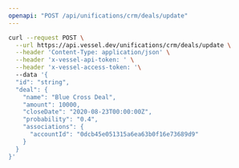 ```yaml
---
openapi: "POST /api/unifications/crm/deals/update"
---
```


<RequestExample>

```bash Request
curl --request POST \
  --url https://api.vessel.dev/unifications/crm/deals/update \
  --header 'Content-Type: application/json' \
  --header 'x-vessel-api-token: ' \
  --header 'x-vessel-access-token: '\ 
  --data '{
  "id": "string",
  "deal": {
    "name": "Blue Cross Deal",
    "amount": 10000,
    "closeDate": "2020-08-23T00:00:00Z",
    "probability": "0.4",
    "associations": {
      "accountId": "0dcb45e051315a6ea63b0f16e73689d9"
    }
  }
}'
```

</RequestExample>


      